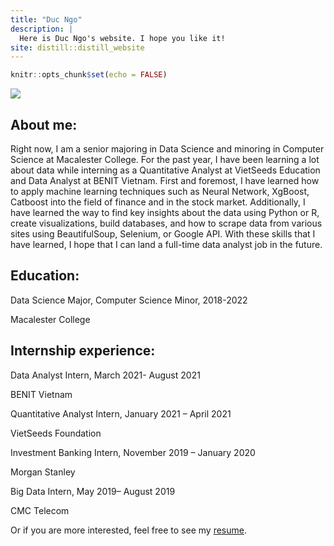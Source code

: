 ```yaml
---
title: "Duc Ngo"
description: |
  Here is Duc Ngo's website. I hope you like it!
site: distill::distill_website
---
```


```r
knitr::opts_chunk$set(echo = FALSE)
```

![](1.png)

## About me:

Right now, I am a senior majoring in Data Science and minoring in Computer Science at Macalester College. For the past year, I have been learning a lot about data while interning as a Quantitative Analyst at VietSeeds Education and Data Analyst at BENIT Vietnam. First and foremost, I have learned how to apply machine learning techniques such as Neural Network, XgBoost, Catboost into the field of finance and in the stock market. Additionally, I have learned the way to find key insights about the data using Python or R, create visualizations, build databases, and how to scrape data from various sites using BeautifulSoup, Selenium, or Google API. With these skills that I have learned, I hope that I can land a full-time data analyst job in the future. 

## Education:

Data Science Major, Computer Science Minor, 2018-2022

Macalester College

## Internship experience: 

Data Analyst Intern, March 2021- August 2021

BENIT Vietnam

Quantitative Analyst Intern, January 2021 – April 2021

VietSeeds Foundation

Investment Banking Intern, November 2019 – January 2020

Morgan Stanley

Big Data Intern, May 2019– August 2019

CMC Telecom

Or if you are more interested, feel free to see my [resume](https://drive.google.com/file/d/1pTQnWQa4eXH5HnlSdiNKvD_btjAGQNUi/view?usp=sharing).